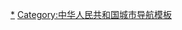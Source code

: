 {{Navbox
|listclass=hlist
|name = 中国资源枯竭城市  
|title = {{PRC}}[[资源枯竭城市]]   

|groupstyle = text-align: center;
|group1 = 第一批<br />（共12个） 
|list1 = {{Navbox|child  
 
|group1 = 10[[地级市]]  
|list1 = 
*[[阜新市]]
*[[伊春市]]
*[[辽源市]]
*[[白山市]]
*[[盘锦市]]
*[[石嘴山市]]
*[[白银市]]
*[[焦作市]]
*[[萍乡市]]
 
|group2 = 1[[县级市]]  
|list2 = 
*[[大冶市]]
*[[个旧市]]
 
|group3 = 1[[地区]]  
|list3 = 
*[[大兴安岭地区]]  
}}  

|group2 =  第二批<br />（共32个）
|list2 = {{Navbox|child  
 
|group1 = 9[[地级市]]  
|list1 = 
*[[枣庄市]]
*[[黄石市]]
*[[淮北市]]
*[[铜陵市]]
*[[七台河市]]
*[[抚顺市]]
*[[铜川市]]
*[[景德镇市]]
*[[万盛区]]<sup>注1</sup>  
 
|group2 = 15[[县级市]]  
|list2 = 
*[[玉门市]]
*[[潜江市]]
*[[灵宝市]]
*[[合山市]]
*[[耒阳市]]
*[[冷水江市]]
*[[北票市]]
*[[舒兰市]]
*[[华蓥市]]
*[[资兴市]]
*[[钟祥市]]
*[[孝义市]]
*[[五大连池市]]
*[[阿尔山市]]
*[[敦化市]]
 
|group3 = 7[[市辖区]]  
|list3 = 
*<sup>葫芦岛市</sup>[[南票区]]
*<sup>昆明市</sup>[[东川区]]
*<sup>辽阳市</sup>[[弓长岭区]]
*<sup>张家口市</sup>[[下花园区]]
*<sup>铜仁市</sup>[[万山区]]
*<sup>承德市</sup>[[鹰手营子矿区]]
*<sup>长春市</sup>[[九台区]]
 
|group4 = 1[[类似县级单位]]
|list4 = 
*<sup>葫芦岛市</sup>[[杨家杖子经济开发区]]
}}  

|group3 = 第三批<br />（共25个）
|list3 = {{Navbox|child  
 
|group1 = 8[[地级市]]
|list1 = 
*[[乌海市]]
*[[鹤岗市]]
*[[双鸭山市]]
*[[新余市]]
*[[濮阳市]]
*[[韶关市]]
*[[泸州市]]
*[[南川区]]<sup>注1</sup>
 
|group2 = 5[[县级市]]
|list2 = 
*[[霍州市]]
*[[新泰市]]
*[[松滋市]]
*[[涟源市]]
*[[常宁市]]
 
|group3 = 5[[县]]  
|list3 = 
*[[汪清县]]
*[[大余县]]
*[[易门县]]
*[[潼关县]]
*[[昌江黎族自治县]]
 
|group4 = 7[[市辖区]]
|list4 = 
*<sup>石家庄市</sup>[[井陉矿区]]
*<sup>包头市</sup>[[石拐区]]
*<sup>通化市</sup>[[二道江区]]
*<sup>徐州市</sup>[[贾汪区]]
*<sup>淄博市</sup>[[淄川区]]
*<sup>贺州市</sup>[[平桂区]]
*<sup>兰州市</sup>[[红古区]]
 
|group5 = 参照享受政策<br />9城市<sup>注2</sup>
|list5 = 
*[[牙克石市]]
*[[额尔古纳市]]
*[[根河市]]
*[[鄂伦春自治旗]]
*[[扎兰屯市]]
*[[逊克县]]
*<sup>黑河市</sup>[[爱辉区]]
*[[嘉荫县]]
*[[铁力市]]
}}  
 
|belowstyle = text-align: left; font-size: 80%;
|below = 注1：直辖市[[市辖区]]，与[[地级市]]同级。<br />注2：非名单内县级单位，参照执行资源枯竭城市财政转移支付政策。
}}<noinclude>
 
[[Category:中华人民共和国资源枯竭型城市|*]]
[[Category:中华人民共和国城市导航模板]]
</noinclude>